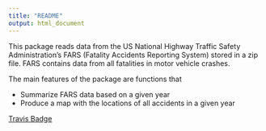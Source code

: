 ```yaml
---
title: "README"
output: html_document
---
```

This package reads data from the US National Highway Traffic Safety Administration's FARS (Fatality Accidents Reporting System) stored in a zip file. FARS contains data from all fatalities in motor vehicle crashes.

The main features of the package are functions that

- Summarize FARS data based on a given year
- Produce a map with the locations of all accidents in a given year


[Travis Badge](https://travis-ci.org/albemlee/DataScienceRPackageAssignment.svg?branch=master)